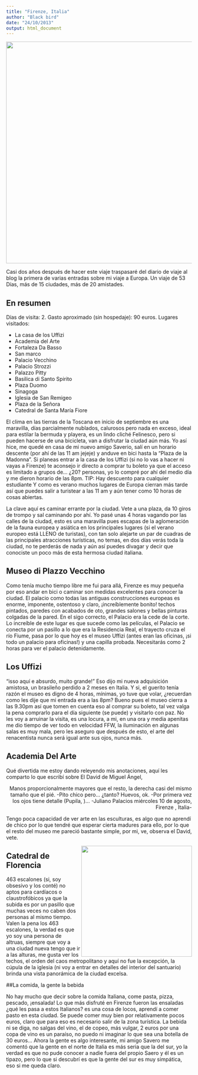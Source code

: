 ```yaml
---
title: "Firenze, Italia"
author: "Black bird"
date: "24/10/2013"
output: html_document
---
```


<center>

<img src="Images/Firenze.png" style="width: 600px;"/>

</center>

Casi dos años después de hacer este viaje traspasaré del diario de viaje al blog la primera de varias entradas sobre mi viaje a Europa. Un viaje de 53 Días, más de 15 ciudades, más de 20 amistades.

## En resumen

Días de visita: 2.
Gasto aproximado (sin hospedaje): 90 euros.
Lugares visitados:

- La casa de los Uffizi
- Academia del Arte
- Fortaleza Da Basso
- San marco
- Palacio Vecchino
- Palacio Strozzi
- Palazzo Pitty
- Basilica di Santo Spirito
- Plaza Duomo
- Sinagoga
- Iglesia de San Remigeo
- Plaza de la Señora
- Catedral de Santa María Fiore

El clima en las tierras de la Toscana en inicio de septiembre es una maravilla, días parcialmente nublados, calurosos pero nada en exceso, ideal para estilar la bermuda y playera, es un lindo cliché Felinesco, pero si pueden hacerse de una bicicleta, van a disfrutar la ciudad aún más. Yo así hice, me quedé en casa de mi nuevo amigo Saverio, salí en un horario descente (por ahí de las 11 am jejeje) y anduve en bici hasta la "Plaza de la Madonna". Si planeas entrar a la casa de los Uffizi (si no lo vas a hacer ni vayas a Firenze) te aconsejo ir directo a comprar tu boleto ya que el acceso es limitado a grupos de… ¿20? personas, yo lo compré por ahí del medio día y me dieron horario de las 8pm. TIP: Hay descuento para cualquier estudiante Y como es verano muchos lugares de Europa cierran más tarde así que puedes salir a turistear a las 11 am y aún tener como 10 horas de cosas abiertas. 

La clave aquí es caminar errante por la ciudad. Vete a una plaza, da 10 giros de trompo y sal caminando por ahí. Yo pasé unas 4 horas vagando por las calles de la ciudad, esto es una maravilla pues escapas de la aglomeración de la fauna europea y asiática en los principales lugares (si el verano europeo está LLENO de turistas), con tan solo alejarte un par de cuadras de las principales atracciones turísticas, no temas, en dos días verás toda la ciudad, no te perderás de nada y aún así puedes divagar y decir que conociste un poco más de esta hermosa ciudad italiana.

## Museo di Plazzo Vecchino
Como tenía mucho tiempo libre me fui para allá, Firenze es muy pequeña por eso andar en bici o caminar son medidas excelentes para conocer la ciudad. El palacio como todas las antiguas construcciones europeas es enorme, imponente, ostentoso y claro, ¡increíblemente bonito! techos pintados, paredes con acabados de oto, grandes salones y bellas pinturas colgadas de la pared. En el sigo correcto, el Palacio era la cede de la corte. Lo increíble de este lugar es que sucede como las películas, el Palacio se conecta por un pasillo a lo que era la Residencia Real, el trayecto cruza el río Fiume, pasa por lo que hoy es el museo Uffizi (antes eran las oficinas, ¡si todo un palacio para oficinas!) y una capilla probada. Necesitarás como 2 horas para ver el palacio detenidamente.

## Los Uffizi
"isso aquí e absurdo, muito grande!" Eso dijo mi nueva adquisición amistosa, un brasileño perdido a 2 meses en Italia. Y si, el guerito tenía razón el museo es digno de 4 horas, mínimas, yo tuve que volar, ¿recuerdan como les dije que mi entrada era a las 8pm? Bueno pues el museo cierra a las 9.30pm así que tomen en cuenta eso al comprar su boleto, tal vez valga la pena comprarlo para el día siguiente (se puede) y visitarlo con paz. No les voy a arruinar la visita, es una locura, a mi, en una ora y media apenitas me dio tiempo de ver todo en velocidad FFW, la iluminación en algunas salas es muy mala, pero les aseguro que después de esto, el arte del renacentista nunca será igual ante sus ojos, nunca más.

## Academia Del Arte
Qué divertida me estoy dando releyendo mis anotaciones, aquí les comparto lo que escribí sobre El David de Miguel Ángel,

<div style="text-align: right">

Manos proporcionalmente mayores que el resto, la derecha casi del mismo tamaño que el pié.
-Pito chico pero… ¿tanto? Huevos, ok.
-Por primera vez los ojos tiene detalle (Pupila,        )...
-Juliano Palacios miércoles 10 de agosto, Firenze , Italia-

</div>

Tengo poca capacidad de ver arte en las esculturas, es algo que no aprendí de chico por lo que tendré que esperar cierta madures para ello, por lo que el resto del museo me pareció bastante simple, por mi, ve, observa el David, vete. 

<img src="Images/Firenze_I.png" align="right" style="width: 300px;"/>

## Catedral de Florencia

463 escalones (si, soy obsesivo y los conté) no aptos para cardíacos o claustrofóbicos ya que la subida es por un pasillo que muchas veces no caben dos personas al mismo tiempo. Valen la pena los 463 escalones, la verdad es que yo soy una persona de altruas, siempre que voy a una ciudad nueva tengo que ir a las alturas, me gusta ver los techos, el orden del caos metropolitano y aquí no fue la excepción, la cúpula de la iglesia (ni voy a entrar en detalles del interior del santuario) brinda una vista panorámica de la ciudad excelsa.

##La comida, la gente la bebida

No hay mucho que decir sobre la comida Italiana, come pasta, pizza, pescado, ¡ensalada! Lo que más disfruté en Firenze fueron las ensaladas ¿qué les pasa a estos Italianos? es una cosa de locos, aprendí a comer pasto en esta ciudad. Se puede comer muy bien por relativamente pocos euros, claro que para eso es necesario salir de la zona turística. La bebida ni se diga, no salgas del vino, el de copeo, más vulgar, 2 euros por una copa de vino es un paraíso, no puedo ni imaginar lo que sea una botella de 30 euros… Ahora la gente es algo interesante, mi amigo Savero me comentó que la gente en el norte de Italia es más seria que la del sur, yo la verdad es que no pude conocer a nadie fuera del propio Saero y él es un tipazo, pero lo que si descubrí es que la gente del sur es muy simpática, eso si me queda claro.